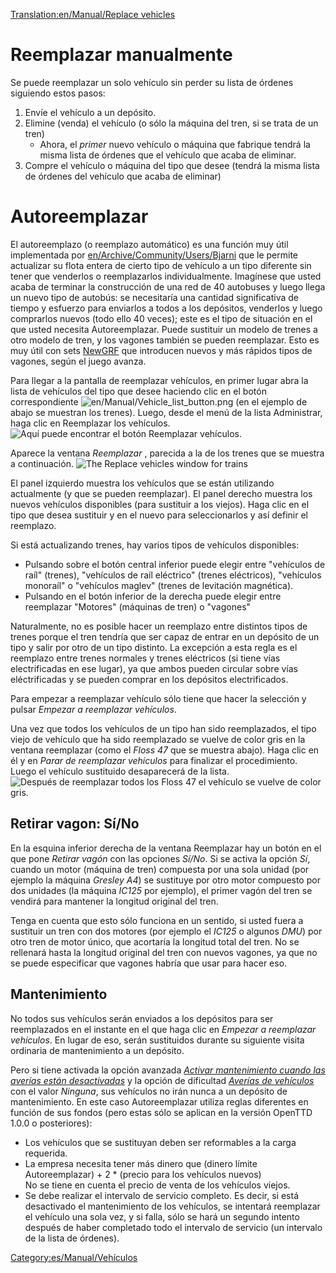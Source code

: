 [[Translation:en/Manual/Replace vehicles]]
{{es/Manual/Tutorial/Tutorial}}
= Reemplazar manualmente =
Se puede reemplazar un solo vehículo sin perder su lista de órdenes siguiendo estos pasos:
#Envíe el vehículo a un depósito.
#Elimine (venda) el vehículo (o sólo la máquina del tren, si se trata de un tren)
#*Ahora, el ''primer'' nuevo vehículo o máquina que fabrique tendrá la misma lista de órdenes que el vehículo que acaba de eliminar.
#Compre el vehículo o máquina del tipo que desee (tendrá la misma lista de órdenes del vehículo que acaba de eliminar)

= Autoreemplazar =
El autoreemplazo (o reemplazo automático) es una función muy útil implementada por [[en/Archive/Community/Users/Bjarni]] que le permite actualizar su flota entera de cierto tipo de vehículo a un tipo diferente sin tener que venderlos o reemplazarlos individualmente. Imagínese que usted acaba de terminar la construcción de una red de 40 autobuses y luego llega un nuevo tipo de autobús: se necesitaría una cantidad significativa de tiempo y esfuerzo para enviarlos a todos a los depósitos, venderlos y luego comprarlos nuevos (todo ello 40 veces); este es el tipo de situación en el que usted necesita Autoreemplazar. Puede sustituir un modelo de trenes a otro modelo de tren, y los vagones también se pueden reemplazar. Esto es muy útil con sets [[es/Manual/NewGRF|NewGRF]] que introducen nuevos y más rápidos tipos de vagones, según el juego avanza.


Para llegar a la pantalla de reemplazar vehículos, en primer lugar abra la lista de vehículos del tipo que desee haciendo clic en el botón correspondiente [[File:en/Manual/Vehicle list button.png]] (en el ejemplo de abajo se muestran los trenes). Luego, desde el menú de la lista Administrar, haga clic en Reemplazar los vehículos.
[[File:es/Manual/ManageList.png|frame|none|Aquí puede encontrar el botón ''Reemplazar vehículos''.]]

Aparece la ventana ''Reemplazar <tipo de vehículo>'', parecida a la de los trenes que se muestra a continuación.
[[File:es/Manual/ReplaceTrain.png|frame|none|The ''Replace vehicles'' window for trains]]

El panel izquierdo muestra los vehículos que se están utilizando actualmente (y que se pueden reemplazar). El panel derecho muestra los nuevos vehículos disponibles (para sustituir a los viejos). Haga clic en el tipo que desea sustituir y en el nuevo para seleccionarlos y así definir el reemplazo.

Si está actualizando trenes, hay varios tipos de vehículos disponibles:
*Pulsando sobre el botón central inferior puede elegir entre "vehículos de raíl" (trenes), "vehículos de raíl eléctrico" (trenes eléctricos), "vehículos monoraíl" o "vehículos maglev" (trenes de levitación magnética).
*Pulsando en el botón inferior de la derecha puede elegir entre reemplazar "Motores" (máquinas de tren) o "vagones"

Naturalmente, no es posible hacer un reemplazo entre distintos tipos de trenes porque el tren tendría que ser capaz de entrar en un depósito de un tipo y salir por otro de un tipo distinto. La excepción a esta regla es el reemplazo entre trenes normales y trenes eléctricos (si tiene vías electrificadas en ese lugar), ya que ambos pueden circular sobre vías eléctrificadas y se pueden comprar en los depósitos electrificados.

Para empezar a reemplazar vehículo sólo tiene que hacer la selección y pulsar ''Empezar a reemplazar vehículos''.

Una vez que todos los vehículos de un tipo han sido reemplazados, el tipo viejo de vehículo que ha sido reemplazado se vuelve de color gris en la ventana reemplazar (como el ''Floss 47'' que se muestra abajo). Haga clic en él y en ''Parar de reemplazar vehículos'' para finalizar el procedimiento. Luego el vehículo sustituido desaparecerá de la lista.
[[File:es/Manual/ReplaceTrain2.png|frame|none|Después de reemplazar todos los ''Floss 47'' el vehículo se vuelve de color gris.]]

==Retirar vagon: Sí/No==
En la esquina inferior derecha de la ventana Reemplazar hay un botón en el que pone ''Retirar vagón'' con las opciones ''Sí/No''. Si se activa la opción ''Sí'', cuando un motor (máquina de tren) compuesta por una sola unidad (por ejemplo la máquina ''Gresley A4'') se sustituye por otro motor compuesto por dos unidades (la máquina ''IC125'' por ejemplo), el primer vagón del tren se vendirá para mantener la longitud original del tren.

Tenga en cuenta que esto sólo funciona en un sentido, si usted fuera a sustituir un tren con dos motores (por ejemplo el ''IC125'' o algunos ''DMU'') por otro tren de motor único, que acortaría la longitud total del tren. No se rellenará hasta la longitud original del tren con nuevos vagones, ya que no se puede especificar que vagones habría que usar para hacer eso.

==Mantenimiento==
No todos sus vehículos serán enviados a los depósitos para ser reemplazados en el instante en el que haga clic en ''Empezar a reemplazar vehículos''. En lugar de eso, serán sustituidos durante su siguiente visita ordinaria de mantenimiento a un depósito.

Pero si tiene activada la opción avanzada ''[[es/Archive/Manual/Settings/Opciones avanzadas/Vehículos#activar-mantenimiento-cuando-las-averias-estan-desactivadas|Activar mantenimiento cuando las averías están desactivadas]]'' y la opción de dificultad ''[[es/Ventana Nivel de dificultad#averias-de-vehiculos|Averías de vehículos]]'' con el valor ''Ninguna'', sus vehículos no irán nunca a un depósito de mantenimiento. En este caso Autoreemplazar utiliza reglas diferentes en función de sus fondos (pero estas sólo se aplican en la versión OpenTTD 1.0.0 o posteriores):
* Los vehículos que se sustituyan deben ser reformables a la carga requerida.
* La empresa necesita tener más dinero que (dinero límite Autoreemplazar) + 2 * (precio para los vehículos nuevos)<br/> No se tiene en cuenta el precio de venta de los vehículos viejos.
* Se debe realizar el intervalo de servicio completo. Es decir, si está desactivado el mantenimiento de los vehículos, se intentará reemplazar el vehículo una sola vez, y si falla, sólo se hará un segundo intento después de haber completado todo el intervalo de servicio (un intervalo de la lista de órdenes).

[[Category:es/Manual/Vehículos]]